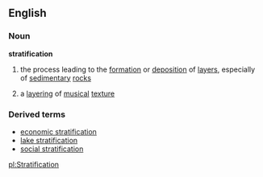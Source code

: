 ==English==
===Noun===
'''stratification'''
# the process leading to the [[formation]] or [[deposition]] of [[layer]]s, especially of [[sedimentary]] [[rock]]s
#{{music}} a [[layering]] of [[musical]] [[texture]]
===Derived terms===
*[[economic stratification]]
*[[lake stratification]]
*[[social stratification]]


[[pl:Stratification]]
